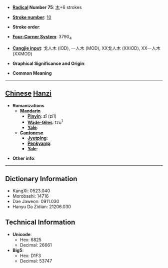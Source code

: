 * '''[[Wiktionary:Chinese radical index| Radical]] Number 75''': [[Wiktionary:Chinese radical index 木|木]]+6 strokes

* '''[[Wiktionary:Chinese total strokes index|Stroke number]]''': [[Wiktionary:Chinese total strokes index 10|10]]

* '''Stroke order''': 

* '''[[Wiktionary:Chinese four corner index|Four-Corner System]]''': 3790<sub>4</sub>

* '''[[Wiktionary:Chinese Cangjie index|Cangjie input]]''': 戈人木 (IOD), 一人木 (MOD), XX戈人木 (XXIOD), XX一人木 (XXMOD)

* '''Graphical Significance and Origin''': 

* '''Common Meaning'''

----

== [[Chinese]] [[Hanzi]] ==

* '''Romanizations'''
** '''[[Mandarin]]'''
*** '''[[Pinyin]]''': zī (zi1)
*** '''[[Wade-Giles]]''': tzu<sup>1</sup>
*** '''[[Yale]]''': 
** '''[[Cantonese]]'''
*** '''[[Jyutping]]''':
*** '''[[Penkyamp]]''': 
*** '''[[Yale]]''': 

* '''Other info''': 

----

== Dictionary Information ==

* KangXi: 0523.040
* Morobashi: 14716
* Dae Jaweon: 0911.030
* Hanyu Da Zidian: 21206.030

== Technical Information ==

* '''Unicode''':
** Hex: 6825
** Decimal: 26661
* '''Big5''':
** Hex: D1F3
** Decimal: 53747